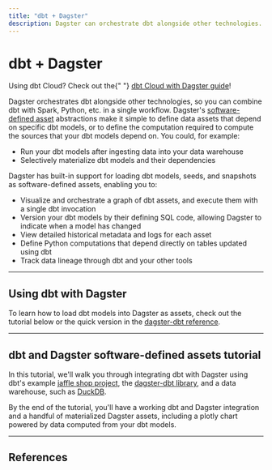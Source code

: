 ```yaml
---
title: "dbt + Dagster"
description: Dagster can orchestrate dbt alongside other technologies.
---
```


# dbt + Dagster

<Note>
  Using dbt Cloud? Check out the{" "}
  <a href="/integrations/dbt-cloud">dbt Cloud with Dagster guide</a>!
</Note>

Dagster orchestrates dbt alongside other technologies, so you can combine dbt with Spark, Python, etc. in a single workflow. Dagster's [software-defined asset](/concepts/assets/software-defined-assets) abstractions make it simple to define data assets that depend on specific dbt models, or to define the computation required to compute the sources that your dbt models depend on. You could, for example:

- Run your dbt models after ingesting data into your data warehouse
- Selectively materialize dbt models and their dependencies

Dagster has built-in support for loading dbt models, seeds, and snapshots as software-defined assets, enabling you to:

- Visualize and orchestrate a graph of dbt assets, and execute them with a single dbt invocation
- Version your dbt models by their defining SQL code, allowing Dagster to indicate when a model has changed
- View detailed historical metadata and logs for each asset
- Define Python computations that depend directly on tables updated using dbt
- Track data lineage through dbt and your other tools

---

## Using dbt with Dagster

<DbtModelAssetExplanation />

To learn how to load dbt models into Dagster as assets, check out the tutorial below or the quick version in the [dagster-dbt reference](/integrations/dbt/reference#loading-dbt-models-from-a-dbt-project).

---

## dbt and Dagster software-defined assets tutorial

In this tutorial, we'll walk you through integrating dbt with Dagster using dbt's example [jaffle shop project](https://github.com/dbt-labs/jaffle_shop), the [dagster-dbt library](/\_apidocs/libraries/dagster-dbt), and a data warehouse, such as [DuckDB](https://duckdb.org/).

By the end of the tutorial, you'll have a working dbt and Dagster integration and a handful of materialized Dagster assets, including a plotly chart powered by data computed from your dbt models.

<ArticleList>
  <ArticleListItem
    title="Overview and prerequisites"
    href="/integrations/dbt/using-dbt-with-dagster"
  ></ArticleListItem>
  <ArticleListItem
    title="Part one: Set up a dbt project"
    href="/integrations/dbt/using-dbt-with-dagster/part-one"
  ></ArticleListItem>
  <ArticleListItem
    title="Part two: Load dbt models as Dagster assets"
    href="/integrations/dbt/using-dbt-with-dagster/part-two"
  ></ArticleListItem>
  <ArticleListItem
    title="Part three: Create and materialize upstream Dagster assets"
    href="/integrations/dbt/using-dbt-with-dagster/part-three"
  ></ArticleListItem>
  <ArticleListItem
    title="Part four: Create and materialize a downstream asset"
    href="/integrations/dbt/using-dbt-with-dagster/part-four"
  ></ArticleListItem>
</ArticleList>

---

## References

<ArticleList>
  <ArticleListItem
    title="dagster-dbt integration reference"
    href="/integrations/dbt/reference"
  ></ArticleListItem>
  <ArticleListItem
    title="dagster-dbt API reference"
    href="/\_apidocs/libraries/dagster-dbt"
  ></ArticleListItem>
</ArticleList>
